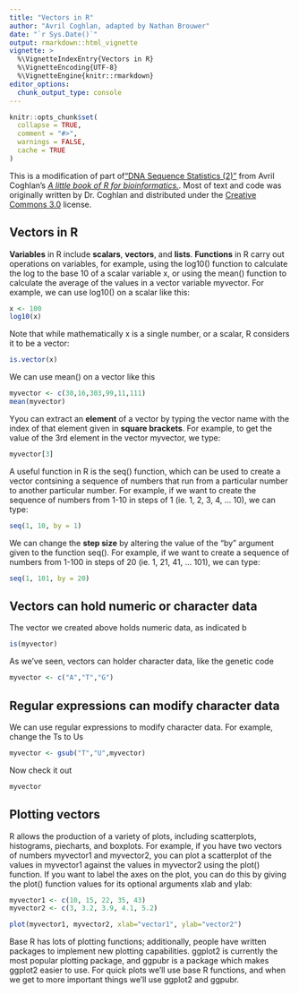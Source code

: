 ```yaml
---
title: "Vectors in R"
author: "Avril Coghlan, adapted by Nathan Brouwer"
date: "`r Sys.Date()`"
output: rmarkdown::html_vignette
vignette: >
  %\VignetteIndexEntry{Vectors in R}
  %\VignetteEncoding{UTF-8}
  %\VignetteEngine{knitr::rmarkdown}
editor_options: 
  chunk_output_type: console
---
```




```r
knitr::opts_chunk$set(
  collapse = TRUE,
  comment = "#>",
  warnings = FALSE,
  cache = TRUE
)
```


This is a modification of part of["DNA Sequence Statistics (2)"](https://a-little-book-of-r-for-bioinformatics.readthedocs.io/en/latest/src/chapter2.html) from Avril Coghlan's [*A little book of R for bioinformatics.*](https://a-little-book-of-r-for-bioinformatics.readthedocs.io/en/latest/index.html).  Most of text and code was originally written by Dr. Coghlan and distributed under the [Creative Commons 3.0](https://creativecommons.org/licenses/by/3.0/us/) license. 



## Vectors in R

**Variables** in R include **scalars**, **vectors**, and **lists**.  **Functions** in R carry out operations on variables, for example, using the log10() function to calculate the log to the base 10 of a scalar variable x, or using the mean() function to calculate the average of the values in a vector variable myvector.  For example, we can use log10() on a scalar like this:

```r
x <- 100
log10(x)
```

Note that while mathematically x is a single number, or a scalar, R considers it to be a vector:

```r
is.vector(x)
```


We can use mean() on a vector like this
```r
myvector <- c(30,16,303,99,11,111)
mean(myvector)
```
 
 
Yyou can extract an **element** of a vector by typing the vector name with the index of that element given in **square brackets**. For example, to get the value of the 3rd element in the vector myvector, we type:


```r
myvector[3]
```

A useful function in R is the seq() function, which can be used to create a vector contsining a sequence of numbers that run from a particular number to another particular number. For example, if we want to create the sequence of numbers from 1-10 in steps of 1 (ie. 1, 2, 3, 4, ... 10), we can type:

```r
seq(1, 10, by = 1)
```



We can change the **step size** by altering the value of the “by” argument given to the function seq(). For example, if we want to create a sequence of numbers from 1-100 in steps of 20 (ie. 1, 21, 41, ... 101), we can type:

```r
seq(1, 101, by = 20)
```



## Vectors can hold numeric or character data

The vector we created above holds numeric data, as indicated b

```r
is(myvector)
```

As we've seen, vectors can holder character data, like the genetic code

```r
myvector <- c("A","T","G")
```

## Regular expressions can modify character data

We can use regular expressions to modify character data. For example, change the Ts to Us

```r
myvector <- gsub("T","U",myvector)
```

Now check it out
```r
myvector
```



## Plotting vectors

R allows the production of a variety of plots, including scatterplots, histograms, piecharts, and boxplots. For example, if you have two vectors of numbers myvector1 and myvector2, you can plot a scatterplot of the values in myvector1 against the values in myvector2 using the plot() function. If you want to label the axes on the plot, you can do this by giving the plot() function values for its optional arguments xlab and ylab:

```r
myvector1 <- c(10, 15, 22, 35, 43)
myvector2 <- c(3, 3.2, 3.9, 4.1, 5.2)

plot(myvector1, myvector2, xlab="vector1", ylab="vector2")
```


Base R has lots of plotting functions; additionally, people have written packages to implement new plotting capabilities. ggplot2 is currently the most popular plotting package, and ggpubr is a package which makes ggplot2 easier to use.  For quick plots we'll use base R functions, and when we get to more important things we'll use ggplot2 and ggpubr.

```r

```

